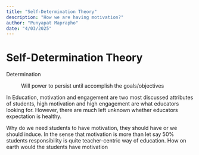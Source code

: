 ```yaml
---
title: "Self-Determination Theory"
description: "How we are having motivation?"
author: "Punyapat Maprapho"
date: "4/03/2025"
---
```


# Self-Determination Theory

Determination

:   Will power to persist until accomplish the goals/objectives

In Education, motivation and engagement are two most discussed attributes of students, high motivation and high engagement are what educators looking for. However, there are much left unknown whether educators expectation is healthy.

Why do we need students to have motivation, they should have or we should induce. In the sense that motivation is more than let say 50% students responsibility is quite teacher-centric way of education. How on earth would the students have motivation
